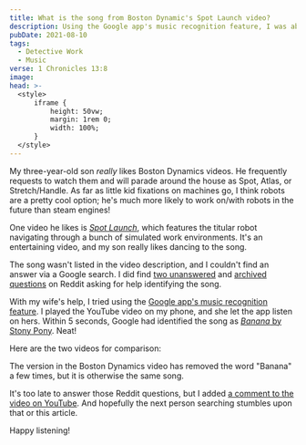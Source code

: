 ```yaml
---
title: What is the song from Boston Dynamic's Spot Launch video?
description: Using the Google app's music recognition feature, I was able to identify the song as "Banana" by Stony Pony
pubDate: 2021-08-10
tags:
  - Detective Work
  - Music
verse: 1 Chronicles 13:8
image:
head: >-
  <style>
      iframe {
          height: 50vw;
          margin: 1rem 0;
          width: 100%;
      }
  </style>
---
```



My three-year-old son _really_ likes Boston Dynamics videos. He frequently requests to watch them and will parade around the house as Spot, Atlas, or Stretch/Handle. As far as little kid fixations on machines go, I think robots are a pretty cool option; he's much more likely to work on/with robots in the future than steam engines!

One video he likes is [_Spot Launch_](https://www.youtube.com/watch?v=wlkCQXHEgjA), which features the titular robot navigating through a bunch of simulated work environments. It's an entertaining video, and my son really likes dancing to the song.

The song wasn't listed in the video description, and I couldn't find an answer via a Google search. I did find [two unanswered](https://www.reddit.com/r/NameThatSong/comments/isqmyu/what_is_the_song_in_the_spot_launch_ad_from/) and [archived questions](https://www.reddit.com/r/Music/comments/d9fn4j/help_identifying_song_from_spot_launch_boston/) on Reddit asking for help identifying the song.

With my wife's help, I tried using the [Google app's music recognition feature](https://blog.google/products/search/hum-to-search/). I played the YouTube video on my phone, and she let the app listen on hers. Within 5 seconds, Google had identified the song as [_Banana_ by Stony Pony](https://www.youtube.com/watch?v=tZaAmapkp4Q). Neat!

Here are the two videos for comparison:

<YouTube
  url="https://www.youtube.com/watch?v=tZaAmapkp4Q"
  title="'Banana' by Stony Pony"
/>

<YouTube
  url="https://www.youtube.com/watch?v=wlkCQXHEgjA"
  title="'Spot Launch' by Boston Dynamics"
/>

The version in the Boston Dynamics video has removed the word "Banana" a few times, but it is otherwise the same song.

It's too late to answer those Reddit questions, but I added [a comment to the video on YouTube](https://www.youtube.com/watch?v=wlkCQXHEgjA&lc=UgwqRUzrTpMJJlVCMQt4AaABAg). And hopefully the next person searching stumbles upon that or this article.

Happy listening!
